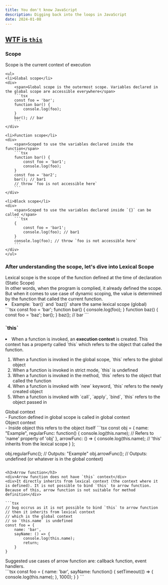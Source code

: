 ```yaml
---
title: You don't know JavaScript
description: Digging back into the loops in JavaScript
date: 2024-01-08
---
```


<a href="#wtfisths"><h2>WTF is `this`</h2></a>
<div>
    <h3>Scope</h3>
    <div>Scope is the current context of execution</div>
    
    <ul>
    <li>Global scope</li>
    <div>
        <span>Global scope is the outermost scope. Variables declared in the global scope are accessible everywhere</span>
        ```tsx
        const foo = 'bar';
        function bar() {
            console.log(foo);
        }
        bar(); // bar
        ```
    </div>
    
    <li>Function scope</li>
    <div>
        <span>Scoped to use the variables declared inside the function</span>
        ```tsx
        function bar() {
            const foo = 'bar1';
            console.log(foo);
        }
        const foo = 'bar2';
        bar(); // bar1
        // throw `foo is not accessible here`
        ```
    </div>

    <li>Block scope</li>
    <div>
        <span>Scoped to use the variables declared inside `{}` can be called </span>
        ```tsx
        {
            const foo = 'bar1';
            console.log(foo); // bar1
        }
        console.log(foo); // throw `foo is not accessible here`
        ```
    </div>
    </ul>

<h3>After understanding the scope, let's dive into Lexical Scope</h3>
<div>Lexical scope is the scope of the function defined at the time of declaration (Static Scope)</div>
<div>In other words, when the program is complied, it already defined the scope. But when it comes to use case of dynamic scoping, the value is determined by the function that called the current function.</div>
<div>
    <li>Example: `bar()` and `baz()` share the same lexical scope (global)</li>
    ```tsx
    const foo = 'bar';
    function bar() {
        console.log(foo);
    }
    function baz() {
        const foo = 'baz';
        bar();
    }
    baz(); // bar
    ```
    </div>
</div>

<h3>`this`</h3>
<li>When a function is invoked, an <b>execution context</b> is created. This context has a property called `this` which refers to the object that called the function.</li>
<ol>
    <li>When a function is invoked in the global scope, `this` refers to the global object</li>
    <li>When a function is invoked in strict mode, `this` is undefined</li>
    <li>When a function is invoked in the method, `this` refers to the object that called the function</li>
    <li>When a function is invoked with `new` keyword, `this` refers to the newly created object</li>
    <li>When a function is invoked with `call`, `apply`, `bind`, `this` refers to the object passed in</li>
</ol>

<div>Global context</div>
- Function defined in global scope is called in global context


<div>Object context</div>
- Inside object this refers to the object itself 
```tsx
const obj = {
  name: "Example",
  regularFunc: function() {
    console.log(this.name); // Refers to 'name' property of 'obj'
  },
  arrowFunc: () => {
    console.log(this.name); // 'this' inherits from the lexical scope
  }
};

obj.regularFunc(); // Outputs: "Example"
obj.arrowFunc(); // Outputs: undefined (or whatever is in the global context)
```

<h3>Arrow function</h3>
<div>Arrow function does not have `this` context</div>
<div>It directly inherits from lexical context (the context where it is defined). It is not possible to bind `this` to arrow function. Because of this, arrow function is not suitable for method definition</div>

```tsx
// bug occrus as it is not possible to bind `this` to arrow function
// then it inherits from lexical context
// which is the global context
// so `this.name` is undefined
const foo = {
    name: 'bar',
    sayName: () => {
        console.log(this.name);
        return;
    }
}
```

<div>Suggested use cases of arrow function are: callback function, event handlers.</div>
```tsx
const foo = {
    name: 'bar',
    sayName: function() {
        setTimeout(() => {
            console.log(this.name);
        }, 1000);
    }
}
```
